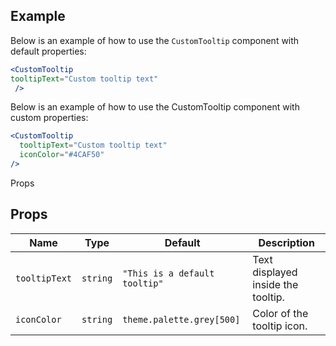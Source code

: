 
<Meta title="V2/CustomTooltip/Documentation" component={CustomTooltip} />

## Example

Below is an example of how to use the `CustomTooltip` component with default properties:

```jsx
<CustomTooltip
tooltipText="Custom tooltip text"
 />
```

Below is an example of how to use the CustomTooltip component with custom properties:

```jsx
<CustomTooltip 
  tooltipText="Custom tooltip text"
  iconColor="#4CAF50"
/>
```

Props

## Props

| Name          | Type     | Default                     | Description                              |
| ------------- | -------- | --------------------------- | ---------------------------------------- |
| `tooltipText` | `string` | `"This is a default tooltip"` | Text displayed inside the tooltip.        |
| `iconColor`   | `string` | `theme.palette.grey[500]`   | Color of the tooltip icon.                |

